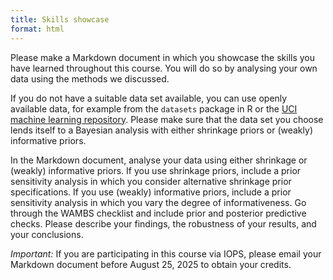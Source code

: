 ```yaml
---
title: Skills showcase
format: html
---
```


Please make a Markdown document in which you showcase the skills you have learned throughout this course. You will do so by analysing your own data using the methods we discussed. 

If you do not have a suitable data set available, you can use openly available data, for example from the `datasets` package in R or the [UCI machine learning repository](https://archive.ics.uci.edu). Please make sure that the data set you choose lends itself to a Bayesian analysis with either shrinkage priors or (weakly) informative priors.

In the Markdown document, analyse your data using either shrinkage or (weakly) informative priors. If you use shrinkage priors, include a prior sensitivity analysis in which you consider alternative shrinkage prior specifications. If you use (weakly) informative priors, include a prior sensitivity analysis in which you vary the degree of informativeness. Go through the WAMBS checklist and include prior and posterior predictive checks. Please describe your findings, the robustness of your results, and your conclusions.

*Important:* If you are participating in this course via IOPS, please email your Markdown document before August 25, 2025 to obtain your credits. 